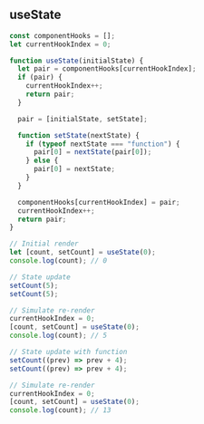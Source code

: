 
## useState

```js
const componentHooks = [];
let currentHookIndex = 0;

function useState(initialState) {
  let pair = componentHooks[currentHookIndex];
  if (pair) {
    currentHookIndex++;
    return pair;
  }

  pair = [initialState, setState];

  function setState(nextState) {
    if (typeof nextState === "function") {
      pair[0] = nextState(pair[0]);
    } else {
      pair[0] = nextState;
    }
  }

  componentHooks[currentHookIndex] = pair;
  currentHookIndex++;
  return pair;
}

// Initial render
let [count, setCount] = useState(0);
console.log(count); // 0

// State update
setCount(5);
setCount(5);

// Simulate re-render
currentHookIndex = 0;
[count, setCount] = useState(0);
console.log(count); // 5

// State update with function
setCount((prev) => prev + 4);
setCount((prev) => prev + 4);

// Simulate re-render
currentHookIndex = 0;
[count, setCount] = useState(0);
console.log(count); // 13
```
